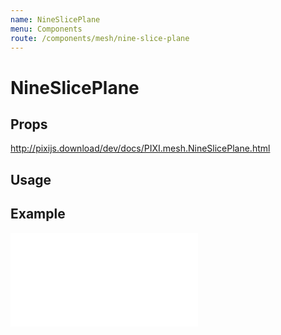 ```yaml
---
name: NineSlicePlane
menu: Components
route: /components/mesh/nine-slice-plane
---
```



# NineSlicePlane

## Props

http://pixijs.download/dev/docs/PIXI.mesh.NineSlicePlane.html

## Usage

<Playground>
  <Stage width={500} height={300} options={{ backgroundColor: 0xeef1f5 }}>
    <NineSlicePlane
      anchor={[200, 100]}
      pivot={[200, 100]}
      leftWidth={50}
      topHeight={30}
      rightWidth={60}
      bottomHeight={180}
      width={400}
      height={300}
      x={250}
      y={120}
      image="https://s3-us-west-2.amazonaws.com/s.cdpn.io/693612/speech_bubble.png" />
  </Stage>
</Playground>


## Example

<iframe
  height={500}
  scrolling="no"
  title="Nine Slice Plane"
  src="//codepen.io/inlet/embed/8bf47b3e9a4539c472ea2836780c59eb/?height=300&theme-id=33987&default-tab=result&embed-version=2"
  frameBorder="no"
  allowFullScreen={true}
  style={{ width: '100%' }} />
